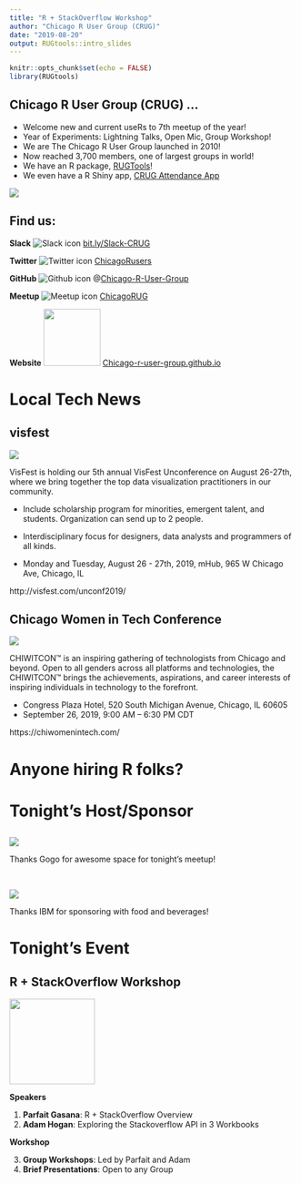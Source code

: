 ```yaml
---
title: "R + StackOverflow Workshop"
author: "Chicago R User Group (CRUG)"
date: "2019-08-20"
output: RUGtools::intro_slides
---
```



```r
knitr::opts_chunk$set(echo = FALSE)
library(RUGtools)
```

## Chicago R User Group (CRUG) ...

- Welcome new and current useRs to 7th meetup of the year!
- Year of Experiments: Lightning Talks, Open Mic, Group Workshop!
- We are The Chicago R User Group launched in 2010!
- Now reached 3,700 members, one of largest groups in world!
- We have an R package, [RUGTools](https://justinmshea.github.io/RUGtools/)!
- We even have a R Shiny app, [CRUG Attendance App](https://parfaitg.shinyapps.io/CRUG_Attendance_App/)

![](images/open_mic.png)

## Find us:

**Slack**
![Slack icon](images/slack_50x50.png) 
[bit.ly/Slack-CRUG](http://bit.ly/Slack-CRUG)

**Twitter**
![Twitter icon](images/twitter50x41.png)
[ChicagoRusers](https://twitter.com/ChicagoRusers)

**GitHub**
![Github icon](images/github.png)
@[Chicago-R-User-Group](https://github.com/Chicago-R-User-Group)

**Meetup**
![Meetup icon](images/m_swarm_50x50.png)
[ChicagoRUG](https://www.meetup.com/ChicagoRUG/)

**Website**
<img src="images/header-background.png" width="100px">
[Chicago-r-user-group.github.io](https://chicago-r-user-group.github.io/)

# Local Tech News

## visfest
![](images/visfest.png)


VisFest is holding our 5th annual VisFest Unconference on August 26-27th, where we bring together the top data visualization practitioners in our community.

- Include scholarship program for minorities, emergent talent, and students. Organization can send up to 2 people.

- Interdisciplinary focus for designers, data analysts and programmers of all kinds.

- Monday and Tuesday, August 26 - 27th, 2019, mHub, 965 W Chicago Ave, Chicago, IL 

http://visfest.com/unconf2019/



## Chicago Women in Tech Conference
![](images/Chi-Wit-Con.jpg)
<br/>

CHIWITCON™ is an inspiring gathering of technologists from Chicago and beyond. Open to all genders across all platforms and technologies, the CHIWITCON™ brings the achievements, aspirations, and career interests of inspiring individuals in technology to the forefront.

- Congress Plaza Hotel, 520 South Michigan Avenue, Chicago, IL 60605
- September 26, 2019, 9:00 AM – 6:30 PM CDT

https://chiwomenintech.com/


# Anyone hiring R folks? 

# Tonight's Host/Sponsor

## 
![](images/gogo_logo.png)


Thanks Gogo for awesome space for tonight's meetup!

<br/>

![](images/IBM-logo-black.png)


Thanks IBM for sponsoring with food and beverages!


# Tonight's Event

## R + StackOverflow Workshop

<img src="images/r_so_workshop.png" width="150px"/>

**Speakers**

1. **Parfait Gasana**: R + StackOverflow Overview
2. **Adam Hogan**: Exploring the Stackoverflow API in 3 Workbooks

**Workshop**

3. **Group Workshops**: Led by Parfait and Adam
4. **Brief Presentations**: Open to any Group






